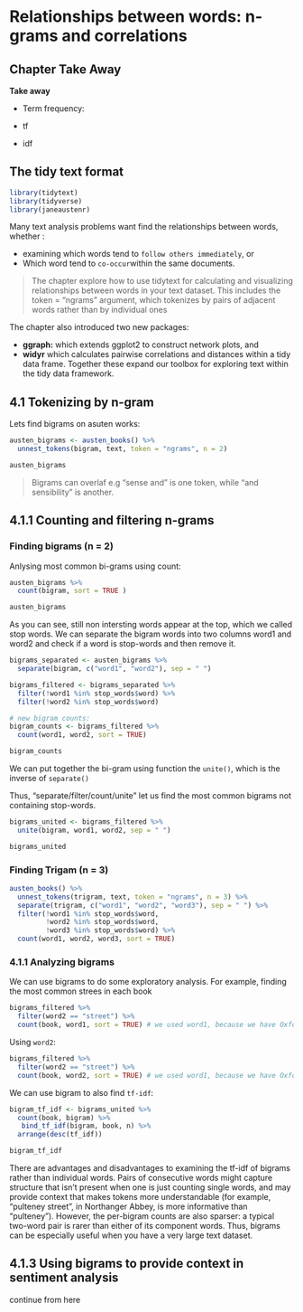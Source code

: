 # Relationships between words: n-grams and correlations {#ngrams}

## Chapter Take Away {-}


:::note

__Take away__

* Term frequency:

* tf

* idf
:::

## The tidy text format 


```r
library(tidytext)
library(tidyverse)
library(janeaustenr)

```




Many text analysis problems want find the relationships between words, whether :

* examining which words tend to `follow others immediately`, or 
* Which word tend to `co-occur `within the same documents.



>The chapter explore how to use tidytext for calculating and visualizing relationships between words in your text dataset. This includes the token = "ngrams" argument, which tokenizes by pairs of adjacent words rather than by individual ones


The chapter also introduced two new packages:

* **ggraph:**  which extends ggplot2 to construct network plots, and 
* **widyr** which calculates pairwise correlations and distances within a tidy data frame. Together these expand our toolbox for exploring text within the tidy data framework.



## 4.1 Tokenizing by n-gram {-}

Lets find bigrams on asuten works:

```r
austen_bigrams <- austen_books() %>%
  unnest_tokens(bigram, text, token = "ngrams", n = 2)

austen_bigrams
```

> Bigrams can overlaf e.g “sense and” is one token, while “and sensibility” is another.

## 4.1.1 Counting and filtering n-grams {-}


### Finding bigrams (n = 2) {-}
Anlysing most common bi-grams using count:

```r
austen_bigrams %>% 
  count(bigram, sort = TRUE )

austen_bigrams
```



As you can see, still non intersting words appear at the top, which we called stop words. We can separate the bigram words into two columns word1 and word2 and check if a word is stop-words and then remove it.


```r

bigrams_separated <- austen_bigrams %>%
  separate(bigram, c("word1", "word2"), sep = " ")

bigrams_filtered <- bigrams_separated %>%
  filter(!word1 %in% stop_words$word) %>%
  filter(!word2 %in% stop_words$word)

# new bigram counts:
bigram_counts <- bigrams_filtered %>% 
  count(word1, word2, sort = TRUE)

bigram_counts


```

We can put together the bi-gram using function the `unite()`, which is the inverse of `separate()`


:::note

Thus, “separate/filter/count/unite” let us find the most common bigrams not containing stop-words.
:::

```r
bigrams_united <- bigrams_filtered %>%
  unite(bigram, word1, word2, sep = " ")

bigrams_united
```

### Finding Trigam (n = 3) {-}


```r
austen_books() %>%
  unnest_tokens(trigram, text, token = "ngrams", n = 3) %>%
  separate(trigram, c("word1", "word2", "word3"), sep = " ") %>%
  filter(!word1 %in% stop_words$word,
         !word2 %in% stop_words$word,
         !word3 %in% stop_words$word) %>%
  count(word1, word2, word3, sort = TRUE)

```

### 4.1.1  Analyzing bigrams {-}

We can use bigrams to do some exploratory analysis. For example, finding the most common strees in each book


```r
bigrams_filtered %>%
  filter(word2 == "street") %>%
  count(book, word1, sort = TRUE) # we used word1, because we have Oxford street always

```
Using `word2`:

```r
bigrams_filtered %>%
  filter(word2 == "street") %>%
  count(book, word2, sort = TRUE) # we used word1, because we have Oxford street always

```

We can use bigram to also find `tf-idf`:




```r
bigram_tf_idf <- bigrams_united %>% 
  count(book, bigram) %>% 
   bind_tf_idf(bigram, book, n) %>% 
  arrange(desc(tf_idf))

bigram_tf_idf 

```

:::note
There are advantages and disadvantages to examining the tf-idf of bigrams rather than individual words. Pairs of consecutive words might capture structure that isn’t present when one is just counting single words, and may provide context that makes tokens more understandable (for example, “pulteney street”, in Northanger Abbey, is more informative than “pulteney”). However, the per-bigram counts are also sparser: a typical two-word pair is rarer than either of its component words. Thus, bigrams can be especially useful when you have a very large text dataset.
:::

## 4.1.3 Using bigrams to provide context in sentiment analysis {-}


continue from here